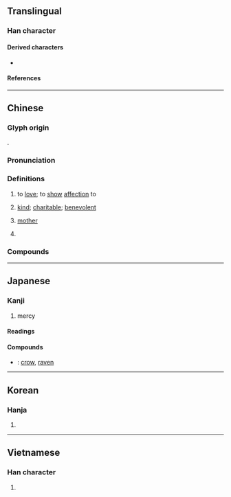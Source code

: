 {{character info}}
{{character info|0x2F8A6}}
==Translingual==

===Han character===
{{Han char|rn=61|rad=心|as=9|sn=13|four=80333|canj=TVIP|ids=⿱兹心,⿱茲心}}

====Derived characters====
* {{l|mul|[[㘂]], [[䗹]], [[濨]], [[礠]]}}

====References====
{{Han ref|kx=0397.250|dkj=10980|dj=0736.190|hdz=42324.030|uh=6148|ud=24904|bh=B74F|bd=46927}}
{{Han ref|uh=2F8A6}}

----

==Chinese==
{{zh-forms}}

===Glyph origin===
{{Han etym}}
{{Han compound|茲|心|ls=psc|c1=p|c2=s|t2=heart}}.

===Pronunciation===
{{zh-pron
|m=cí
|m-s=
|c=ci4
|c-t=
|g=
|h=pfs=chhṳ̀
|j=
|mb=
|md=
|mn=xm,zz,tw:chû/qz:chîr
|mn-t=ce5
|w=
|x=
|mc=y
|oc=y
|ma=
|cat=v,a,n,pn
}}

===Definitions===
{{zh-hanzi}}

# {{lb|zh|of someone older to someone younger}} to [[love]]; to [[show]] [[affection]] to
# [[kind]]; [[charitable]]; [[benevolent]]
# {{lb|zh|literary|honorific}} [[mother]]
# {{surname|zh}}

===Compounds===
{{zh-der|慈菇|慈姑|仁慈|令慈|先慈|大慈大悲|大發慈悲|孝子慈孫|孝慈|宅心仁慈|家慈|布慈|心慈面軟|慈制|慈命|慈和|慈善|慈善事業|慈善家|慈善機構|慈孫孝子|慈安太后|慈幃|慈幼|慈心|慈恩宗|慈恩寺|慈悲|慈悲殺人|慈悲為懷|慈悲為本|慈愛|慈憫|慈故能勇|慈暉|慈母|慈湖|慈濟大學|慈烏|慈烏反哺|慈烏返哺|慈父|慈眉善目|慈石|慈祥|慈禧太后|慈竹|慈航|慈航普渡|慈藹|慈訓|慈誨|慈雲|慈顏|手滑心慈|敏練慈愷|敬老慈幼|李慈銘|母慈子孝|濟慈|父慈子孝|臉軟心慈|葉慈|大慈岩|慈祐|不慈|八慈|割慈|嚴慈|天慈|宣慈|宸慈|寬慈|尊慈|心慈|心慈手軟|恩慈|慈仁|慈侍|慈保|慈儉|慈兄|慈光|慈厚|慈壼|慈孝|慈孫|慈宥|慈宮|慈容|慈寵|慈帷|慈幼局|慈忍|慈念|慈恕|慈恤|慈恩|慈恩題記|慈息|慈惠|慈惻|慈愍|慈愷|慈慧|慈憐|慈懿|慈教|慈旨|慈明|慈明無雙|慈景|慈柔|慈武|慈母服|慈氏|慈淚|慈渥|慈溫|慈澤|慈燈|慈目|慈眄|慈眼|慈睦|慈篤|慈綸|慈育|慈膝|慈臨|慈良|慈色|慈菰|慈萱|慈蔭|慈衷|慈親|慈謨|慈讓|慈躬|慈造|慈闈|慈隱|慈雌|慈雨|慈鴉|敬老慈少|敬老慈稚|柔慈|母慈|溫慈|皇慈|睿慈|矜慈|祝孝嘏慈|等慈|聖慈|親慈|酒慈|重慈|鈞慈|頂禮慈雲|順慈|鴻慈}}

----

==Japanese==

===Kanji===
{{ja-kanji|grade=c|rs=心10}}

# mercy

====Readings====
{{ja-readings
|goon=じ
|kanon=し
|kun=いつく-しむ, いつくしみ
}}

====Compounds====
* {{ja-r|慈鳥|じちょう}}: [[crow]], [[raven]]

----

==Korean==

===Hanja===
{{ko-hanja|hangeul=[[자]]|eumhun=|rv=ja|mr=cha|y=ca}}

# {{rfdef|ko|sort=心10}}

----

==Vietnamese==

===Han character===
{{vi-readings|reading=từ|rs=心10}}

# {{rfdef|vi|sort=心10}}